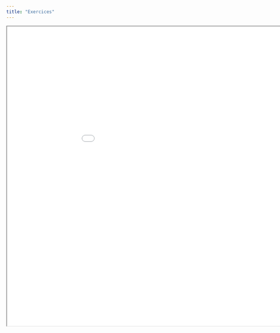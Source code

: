 ```yaml
---
title: "Exercices"
---
```



<iframe
  id="inlineFrameExample"
  title="Inline Frame Example"
  width= "1000"
  height= "800"
  src="exercice/exoviz.html">
</iframe>

